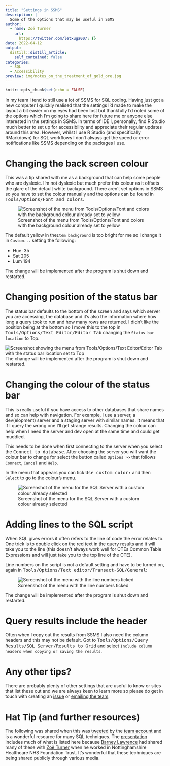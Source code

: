 ```yaml
---
title: "Settings in SSMS"
description: |
  Some of the options that may be useful in SSMS
author:
  - name: Zoë Turner
    url:
      https://twitter.com/letxuga007: {}
date: 2022-04-12
output:
  distill::distill_article:
    self_contained: false
categories: 
  - SQL
  - Accessibility
preview: img/notes_on_the_treatment_of_gold_ore.jpg    
---
```



```r
knitr::opts_chunk$set(echo = FALSE)
```

In my team I tend to still use a lot of SSMS for SQL coding. Having just got a new computer I quickly realised that the settings I'd made to make the layout a bit easier on my eyes had been lost but thankfully I'd noted some of the options which I'm going to share here for future me or anyone else interested in the settings in SSMS. In terms of IDE I, personally, find R Studio much better to set up for accessibility and appreciate their regular updates around this area. However, whilst I use R Studio (and specifically RMarkdown) for SQL workflows I don't always get the speed or error notifications like SSMS depending on the packages I use.

# Changing the back screen colour

This was a tip shared with me as a background that can help some people who are dyslexic. I'm not dyslexic but much prefer this colour as it offsets the glare of the default white background. There aren't set options in SSMS so you have to set the colour manually and the options can be found in <kbd>Tools/Options/Font and colors</kbd>.

![Screenshot of the menu from Tools/Options/Font and colors with the background colour already set to yellow](img/colour-background.png)

The default yellow in the`Item background` is too bright for me so I change it in `Custom...` setting the following:

* Hue: 35
* Sat 205
* Lum 194 

The change will be implemented after the program is shut down and restarted.

# Changing position of the status bar

The status bar defaults to the bottom of the screen and says which server you are accessing, the database and it's also the information where how long a query took to run and how many rows are returned. I didn't like the position being at the bottom so I move this to the top in <kbd> Tools/Options/Text Editor/Editor Tab</kbd> changing the `Status bar location` to Top.

![Screenshot showing the menu from Tools/Options/Text Editor/Editor Tab with the status bar location set to Top](img/status-bar-position.png)
The change will be implemented after the program is shut down and restarted.

# Changing the colour of the status bar

This is really useful if you have access to other databases that share names and so can help with navigation. For example, I use a server, a dev(elopment) server and a staging server with similar names. It means that if I query the wrong one I'll get strange results. Changing the colour can help when I need the server and dev open at the same time and could get muddled.

This needs to be done when first connecting to the server when you select the <kbd>Connect to database</kbd>. After choosing the server you will want the colour bar to change for select the button called `Options >>` that follows `Connect`, `Cancel` and `Help`.

In the menu that appears you can tick <kbd>Use custom color:</kbd> and then `Select` to go to the colour's menu.

![Screenshot of the menu for the SQL Server with a custom colour already selected](img/status-bar-colour.png)

# Adding lines to the SQL script

When SQL gives errors it often refers to the line of code the error relates to. One trick is to double click on the red text in the query results and it will take you to the line (this doesn't always work well for CTEs Common Table Expressions and will just take you to the top line of the CTE). 

Line numbers on the script is not a default setting and have to be turned on, again in <kbd>Tools/Options/Text editor/Transact-SQL/General</kbd>:

![Screenshot of the menu with the line numbers ticked](img/line-numbers.png)

The change will be implemented after the program is shut down and restarted.

# Query results include the header

Often when I copy out the results from SSMS I also need the column headers and this may not be default. Got to <kbd>Tools/Options/Query Results/SQL Server/Results to Grid</kbd> and select `Include column headers when copying or saving the results`.

# Any other tips?

There are probably plenty of other settings that are useful to know or sites that list these out and we are always keen to learn more so please do get in touch with creating an [issue](https://github.com/CDU-data-science-team/team-blog/issues) or [emailing the team](mailto:cduDataScience@nottshc.nhs.uk). 

# Hat Tip (and further resources)

The following was shared when this was [tweeted](https://twitter.com/DataScienceNott/status/1513833254251642882) by the [team account](https://twitter.com/DataScienceNott) and is a wonderful resource for many SQL techniques. The [presentation](https://github.com/BarneyLawrence/Sessions-TSQL-BeyondTheBasics/blob/master/T-SQL%20-%20Beyond%20the%20Basics.pptx) includes much of what is listed here because [Barney Lawrence](https://twitter.com/SQLBarney) had shared many of these with [Zoë Turner](https://twitter.com/Letxuga007) when he worked in Nottinghamshire Healthcare NHS Foundation Trust. It's wonderful that these techniques are being shared publicly through various media.